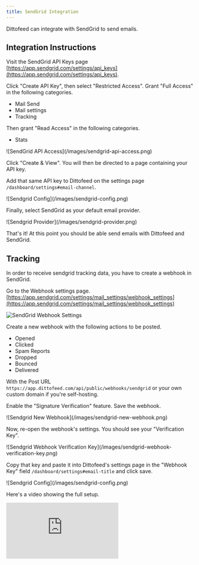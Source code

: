 ```yaml
---
title: SendGrid Integration
---
```


Dittofeed can integrate with SendGrid to send emails.

## Integration Instructions

Visit the SendGrid API Keys page [https://app.sendgrid.com/settings/api_keys](https://app.sendgrid.com/settings/api_keys).

Click "Create API Key", then select "Restricted Access". Grant "Full Access" in the following categories.

* Mail Send
* Mail settings
* Tracking

Then grant "Read Access" in the following categories.

* Stats

<Frame>
![SendGrid API Access](/images/sendgrid-api-access.png)
</Frame>

Click "Create & View". You will then be directed to a page containing your API key.

Add that same API key to Dittofeed on the settings page `/dashboard/settings#email-channel`.

<Frame>
![Sendgrid Config](/images/sendgrid-config.png)
</Frame>

Finally, select SendGrid as your default email provider.

<Frame>
![Sendgrid Provider](/images/sendgrid-provider.png)
</Frame>

That's it! At this point you should be able send emails with Dittofeed and SendGrid.

## Tracking

In order to receive sendgrid tracking data, you have to create a webhook in SendGrid.

Go to the Webhook settings page. [https://app.sendgrid.com/settings/mail_settings/webhook_settings](https://app.sendgrid.com/settings/mail_settings/webhook_settings)

![SendGrid Webhook Settings](/images/sendgrid-webhook.png)

Create a new webhook with the following actions to be posted.

- Opened
- Clicked
- Spam Reports
- Dropped
- Bounced
- Delivered

With the Post URL `https://app.dittofeed.com/api/public/webhooks/sendgrid` or your own custom domain if you're self-hosting.

Enable the "Signature Verification" feature. Save the webhook.

<Frame>
![Sendgrid New Webhook](/images/sendgrid-new-webhook.png)
</Frame>

Now, re-open the webhook's settings. You should see your "Verification Key".

<Frame>
![Sendgrid Webhook Verification Key](/images/sendgrid-webhook-verification-key.png)
</Frame>

Copy that key and paste it into Dittofeed's settings page in the "Webhook Key" field `/dashboard/settings#email-title` and click save.

<Frame>
![Sendgrid Config](/images/sendgrid-config.png)
</Frame>

Here's a video showing the full setup.

<iframe
  class="w-full aspect-video"
  src="https://www.youtube.com/embed/oxtC9NId2T8?si=g16Vd9iItcbZ-Ip9"
  title="Integrating SendGrid with Dittofeed to Automate Emails"
  frameborder="0"
  allow="accelerometer; autoplay; clipboard-write; encrypted-media; gyroscope; picture-in-picture; web-share"
  allowFullScreen>
</iframe>
